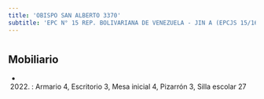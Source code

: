 ```yaml
---
title: 'OBISPO SAN ALBERTO 3370'
subtitle: 'EPC N° 15 REP. BOLIVARIANA DE VENEZUELA - JIN A (EPCJS 15/16°) [S]'
---
```


#


## Mobiliario

*  (2022) : Armario 4, Escritorio 3, Mesa inicial 4, Pizarrón 3, Silla escolar 27 




